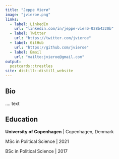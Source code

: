```yaml
---
title: "Jeppe Vierø"
image: "jvieroe.png"
links:
  - label: LinkedIn
    url: "linkedin.com/in/jeppe-vierø-028b4320b"
  - label: Twitter
    url: "https://twitter.com/jvieroe"
  - label: GitHub
    url: "https://github.com/jvieroe"
  - label: Email
    url: "mailto:jvieroe@gmail.com"
output:
  postcards::trestles
site: distill::distill_website
---
```

 
## Bio

.... text

## Education

**University of Copenhagen** | Copenhagen, Denmark

MSc in Political Science | 2021

BSc in Political Science | 2017
